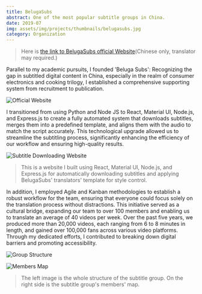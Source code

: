 ```yaml
---
title: BelugaSubs
abstract: One of the most popular subtitle groups in China.
date: 2019-07
img: assets/img/projects/thumbnails/belugasubs.jpg
category: Organization
---
```


> Here is [the link to BelugaSubs official Website](https://www.belugasubs.com/)(Chinese only, translator may required.)

Parallel to my academic pursuits, I founded 'Beluga Subs': Recognizing the gap in subtitled digital content in China, especially in the realm of consumer electronics and cooking trilogy, I established a comprehensive supporting system from recruitment to publication.

![Official Website](/images/projects/belugasubs/Official-Website.png)

I transitioned from using Python and Node JS to React, Material UI, Node.js, and Express.js to create a fully automated system that downloads subtitles, merges them into a predefined template, and aligns them with the audio to match the script accurately. This technological upgrade allowed us to streamline the subtitling process, significantly enhancing the efficiency of our workflow and ensuring high-quality results.

![Subtitle Downloading Website](/images/projects/belugasubs/Subtitle-Downloading-Website.png)

> This is a website I built using React, Material UI, Node.js, and Express.js for automatically downloading subtitles and applying BelugaSubs' translators' template for style control.

In addition, I employed Agile and Kanban methodologies to establish a robust workflow for the team, ensuring that everyone could focus solely on the translation process without distractions. This initiative served as a cultural bridge, expanding our team to over 100 members and enabling us to translate an average of 40 videos per week. Over the past five years, we produced more than 20,000 videos, each ranging from 6 to 8 minutes in length, and gained over 100,000 fans across various video platforms. Through my dedicated efforts, I contributed to breaking down digital barriers and promoting accessibility.

![Group Structure](/images/projects/belugasubs/Group-Structure.png)

![Members Map](/images/projects/belugasubs/Members-Map.png)
> The left image is the whole structure of the subtitle group. On the right side is the subtitle group's members' map.

